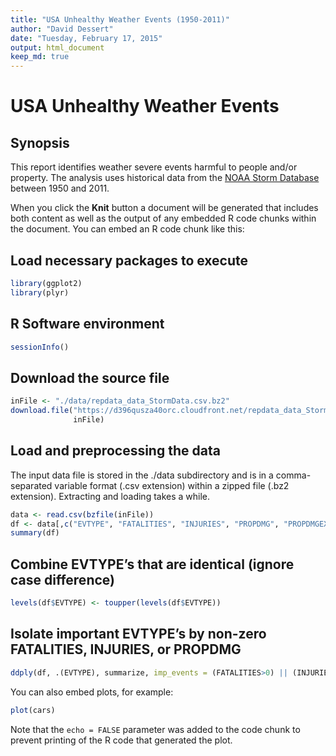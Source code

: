 ```yaml
---
title: "USA Unhealthy Weather Events (1950-2011)"
author: "David Dessert"
date: "Tuesday, February 17, 2015"
output: html_document
keep_md: true
---
```

# USA Unhealthy Weather Events

## Synopsis
This report identifies weather severe events harmful to people and/or property. The analysis uses historical data from the [NOAA Storm Database](http://www.ncdc.noaa.gov/stormevents/) between 1950 and 2011.

When you click the **Knit** button a document will be generated that includes both content as well as the output of any embedded R code chunks within the document. You can embed an R code chunk like this:

## Load necessary packages to execute
```r
library(ggplot2)
library(plyr)
```

## R Software environment
```r
sessionInfo()
```

## Download the source file
```r
inFile <- "./data/repdata_data_StormData.csv.bz2"
download.file("https://d396qusza40orc.cloudfront.net/repdata_data_StormData.csv.bz2", 
              inFile)
```

## Load and preprocessing the data
The input data file is stored in the ./data subdirectory and
is in a comma-separated variable format (.csv extension) within 
a zipped file (.bz2 extension). Extracting and loading takes a while.
```r
data <- read.csv(bzfile(inFile))
df <- data[,c("EVTYPE", "FATALITIES", "INJURIES", "PROPDMG", "PROPDMGEXP")]
summary(df)
```
## Combine EVTYPE's that are identical (ignore case difference)
```r
levels(df$EVTYPE) <- toupper(levels(df$EVTYPE))
```

## Isolate important EVTYPE's by non-zero FATALITIES, INJURIES, or PROPDMG
```r
ddply(df, .(EVTYPE), summarize, imp_events = (FATALITIES>0) || (INJURIES>0) || (PROPDMG>0))
```

You can also embed plots, for example:

```r
plot(cars)
```

Note that the `echo = FALSE` parameter was added to the code chunk to prevent printing of the R code that generated the plot.
